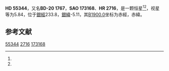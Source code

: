 {{Starbox begin
| name = HD 55344
}}
{{Starbox observe
| epoch = [[J2000.0|J2000.0]]
| constell = {{星座名待查}}<ref name=SIMBAD>{{cite web
 | url=http://simbad.u-strasbg.fr/simbad/sim-id?Ident=HR+2716
 | title=Pulsating variable Star
 | publisher=Centre de Données astronomiques de Strasbourg
 | work=SIMBAD
 | accessdate=2012-07-13
 | archive-date=2019-08-05
 | archive-url=https://web.archive.org/web/20190805114314/http://simbad.u-strasbg.fr/simbad/sim-id?Ident=HR+2716
 }}</ref><ref name=DATA>{{cite web
 | url=http://vizier.u-strasbg.fr/viz-bin/VizieR-5?-out.add=.&-source=5050&-corr=PK=HR&-out.max=9999&HR=2716
 | title=VizieR Detailed Page
 | accessdate=2012-07-13
 | archive-date=2016-03-04
 | archive-url=https://web.archive.org/web/20160304224616/http://vizier.u-strasbg.fr/viz-bin/VizieR-5?-out.add=.&-source=5050&-corr=PK=HR&-out.max=9999&HR=2716
 | dead-url=no
 }}</ref>
| 星官 = 
| ra = {{RA|7|11|41.6}}<ref name=SIMBAD /><ref name=DATA />
| dec = {{DEC|-20|52|59}}<ref name=SIMBAD /><ref name=DATA />
| appmag_v = 5.84<ref name=SIMBAD /><ref name=DATA />
}}
{{Starbox character
| class = A0V<ref name=SIMBAD /><ref name=DATA />
| b-v = -0.04<ref name=SIMBAD /><ref name=DATA />
| u-b = -0.05<ref name=SIMBAD /><ref name=DATA />
| r-i = <ref name=SIMBAD /><ref name=DATA />
| variable = 
}}
{{Starbox astrometry
| radial_v = -0.05
| prop_mo_ra = 18
| parallax = 
| p_error = 
}}
{{Starbox catalog
| names =BD-20 1767，[[SAO星表|SAO]] 173168，[[HD星表|HD]] 55344，[[HR星表|HR]] 2716}}
{{Starbox reference |Simbad=HR+2716}}
{{Starbox end}}

'''HD 55344'''，又名'''BD-20 1767'''，'''SAO 173168'''、'''HR 2716'''，是一颗恒星<ref name=SIMBAD /><ref name=DATA />，视星等为5.84，位于[[銀道座標系|銀經]]233.8，[[銀道座標系|銀緯]]-5.11，其[[B1900.0|B1900.0]]坐标为赤經{{RA|7|7|22.8}}，赤緯{{DEC|-20|-5.11|2}}。

== 参考文献 ==
{{reflist}}

{{star-stub}}

[[Category:HD和HDE天體|55344]]
[[Category:HR天體|2716]]
[[Category:SAO天體|173168]]